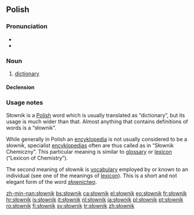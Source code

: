 ==Polish==

===Pronunciation===
* {{IPA|[ˈswɔvɲik]|lang=pl}}
* {{audio|pl-słownik.ogg|audio}}

===Noun===
{{infl|pl|noun|g=m}}

# [[dictionary]]

====Declension====
{{pl-decl-noun
|słownik|słowniki
|słownika|słowników
|słownikowi|słownikom
|słownik|słowniki
|słownikiem|słownikami
|słowniku|słownikach
|słowniku|słowniki
}}

===Usage notes===
Słownik is a [[Polish]] word which is usually translated as “dictionary”, but its usage is much wider than that. Almost anything that contains definitions of words is a “słownik”.

While generally in Polish an [[encyklopedia]] is not usually considered to be a słownik,
specialist [[encyklopedia]]s often are thus called as in “Słownik Chemiczny”. This particular meaning is similar to [[glossary]] or [[lexicon]] (“Lexicon of Chemistry”).

The second meaning of słownik is [[vocabulary]] employed by or known to an individual (see one of the meanings of [[lexicon]]). This is a short and not elegant form of the word ''[[słownictwo]]''.

[[zh-min-nan:słownik]]
[[bs:słownik]]
[[ca:słownik]]
[[el:słownik]]
[[eo:słownik]]
[[fr:słownik]]
[[hr:słownik]]
[[is:słownik]]
[[it:słownik]]
[[nl:słownik]]
[[ja:słownik]]
[[pl:słownik]]
[[pt:słownik]]
[[ro:słownik]]
[[fi:słownik]]
[[sv:słownik]]
[[tr:słownik]]
[[zh:słownik]]